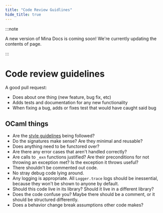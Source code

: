 ```yaml
---
title: "Code Review Guidlines"
hide_title: true
---
```


:::note

A new version of Mina Docs is coming soon! We're currently updating the contents of page.

:::


# Code review guidelines

A good pull request:

- Does about one thing (new feature, bug fix, etc)
- Adds tests and documentation for any new functionality
- When fixing a bug, adds or fixes test that would have caught said bug

## OCaml things

- Are the [style guidelines](./style-guide) being followed?
- Do the signatures make sense? Are they minimal and reusable?
- Does anything need to be functored over?
- Are there any error cases that aren't handled correctly?
- Are calls to `_exn` functions justified? Are their preconditions for not
  throwing an exception met? Is the exception it throws useful?
- There shouldn't be commented out code.
- No stray debug code lying around.
- Any logging is appropriate. All `Logger.trace` logs should be inessential,
  because they won't be shown to anyone by default.
- Should this code live in its library? Should it live in a different library?
- Does the code confuse you? Maybe there should be a comment, or it should be
  structured differently.
- Does a behavior change break assumptions other code makes?
